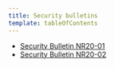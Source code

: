 ```yaml
---
title: Security bulletins
template: tableOfContents
---
```


* [Security Bulletin NR20-01](/docs/security/security-privacy/security-bulletins/security-bulletin-nr20-01)
* [Security Bulletin NR20-02](/docs/security/security-privacy/security-bulletins/security-bulletin-nr20-02)

